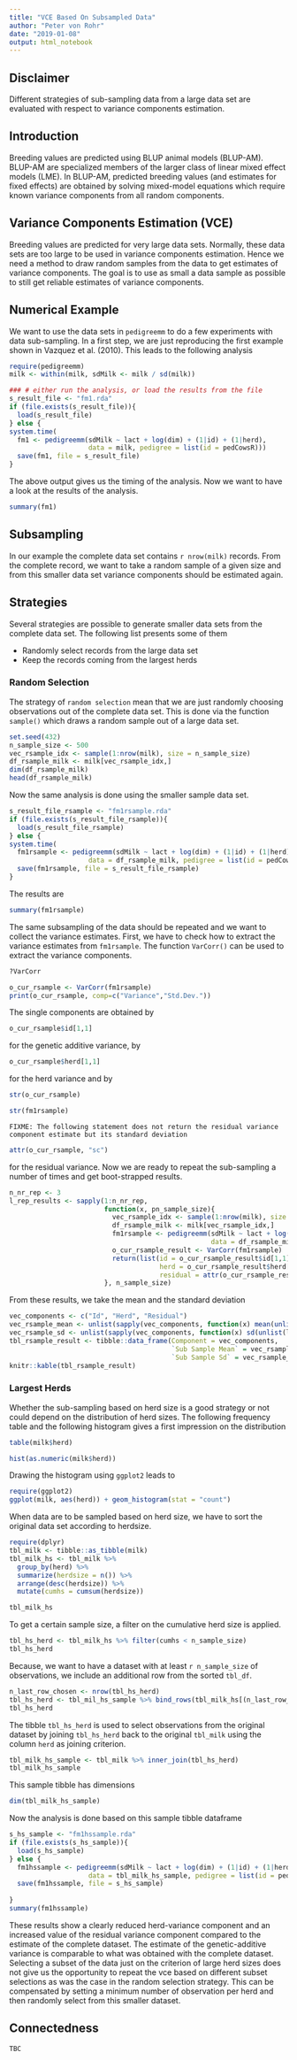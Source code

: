 ```yaml
---
title: "VCE Based On Subsampled Data"
author: "Peter von Rohr"
date: "2019-01-08"
output: html_notebook
---
```



## Disclaimer
Different strategies of sub-sampling data from a large data set are evaluated with respect to variance components estimation.


## Introduction
Breeding values are predicted using BLUP animal models (BLUP-AM). BLUP-AM are specialized members of the larger class of linear mixed effect models (LME). In BLUP-AM, predicted breeding values (and estimates for fixed effects) are obtained by solving mixed-model equations which require known variance components from all random components. 


## Variance Components Estimation (VCE)
Breeding values are predicted for very large data sets. Normally, these data sets are too large to be used in variance components estimation. Hence we need a method to draw random samples from the data to get estimates of variance components. The goal is to use as small a data sample as possible to still get reliable estimates of variance components.


## Numerical Example
We want to use the data sets in `pedigreemm` to do a few experiments with data sub-sampling. In a first step, we are just reproducing the first example shown in Vazquez et al. (2010). This leads to the following analysis

```r
require(pedigreemm)
milk <- within(milk, sdMilk <- milk / sd(milk))

### # either run the analysis, or load the results from the file
s_result_file <- "fm1.rda"
if (file.exists(s_result_file)){
  load(s_result_file)
} else {
system.time(
  fm1 <- pedigreemm(sdMilk ~ lact + log(dim) + (1|id) + (1|herd), 
                    data = milk, pedigree = list(id = pedCowsR)))
  save(fm1, file = s_result_file)  
}
```

The above output gives us the timing of the analysis. Now we want to have a look at the results of the analysis.

```r
summary(fm1)
```


## Subsampling
In our example the complete data set contains `r nrow(milk)` records. From the complete record, we want to take a random sample of a given size and from this smaller data set variance components should be estimated again.


## Strategies
Several strategies are possible to generate smaller data sets from the complete data set. The following list presents some of them

* Randomly select records from the large data set
* Keep the records coming from the largest herds


### Random Selection
The strategy of `random selection` mean that we are just randomly choosing observations out of the complete data set. This is done via the function `sample()` which draws a random sample out of a large data set.

```r
set.seed(432)
n_sample_size <- 500
vec_rsample_idx <- sample(1:nrow(milk), size = n_sample_size)
df_rsample_milk <- milk[vec_rsample_idx,]
dim(df_rsample_milk)
head(df_rsample_milk)
```

Now the same analysis is done using the smaller sample data set.

```r
s_result_file_rsample <- "fm1rsample.rda"
if (file.exists(s_result_file_rsample)){
  load(s_result_file_rsample)
} else {
system.time(
  fm1rsample <- pedigreemm(sdMilk ~ lact + log(dim) + (1|id) + (1|herd), 
                    data = df_rsample_milk, pedigree = list(id = pedCowsR)))
  save(fm1rsample, file = s_result_file_rsample)  
}
```

The results are

```r
summary(fm1rsample)
```

The same subsampling of the data should be repeated and we want to collect the variance estimates. First, we have to check how to extract the variance estimates from `fm1rsample`. The function `VarCorr()` can be used to extract the variance components. 

```r
?VarCorr
```


```r
o_cur_rsample <- VarCorr(fm1rsample)
print(o_cur_rsample, comp=c("Variance","Std.Dev."))
```

The single components are obtained by 

```r
o_cur_rsample$id[1,1]
```

for the genetic additive variance, by

```r
o_cur_rsample$herd[1,1]
```

for the herd variance and by 

```r
str(o_cur_rsample)
```

```r
str(fm1rsample)
```


```
FIXME: The following statement does not return the residual variance component estimate but its standard deviation
```


```r
attr(o_cur_rsample, "sc")
```

for the residual variance. Now we are ready to repeat the sub-sampling a number of times and get boot-strapped results. 

```r
n_nr_rep <- 3
l_rep_results <- sapply(1:n_nr_rep, 
                        function(x, pn_sample_size){
                          vec_rsample_idx <- sample(1:nrow(milk), size = n_sample_size)
                          df_rsample_milk <- milk[vec_rsample_idx,]
                          fm1rsample <- pedigreemm(sdMilk ~ lact + log(dim) + (1|id) + (1|herd), 
                                                   data = df_rsample_milk, pedigree = list(id = pedCowsR))
                          o_cur_rsample_result <- VarCorr(fm1rsample)
                          return(list(id = o_cur_rsample_result$id[1,1],
                                      herd = o_cur_rsample_result$herd[1,1],
                                      residual = attr(o_cur_rsample_result, "sc")))
                        }, n_sample_size)
```

From these results, we take the mean and the standard deviation

```r
vec_components <- c("Id", "Herd", "Residual")
vec_rsample_mean <- unlist(sapply(vec_components, function(x) mean(unlist(l_rep_results[tolower(x),]))))
vec_rsample_sd <- unlist(sapply(vec_components, function(x) sd(unlist(l_rep_results[tolower(x),]))))
tbl_rsample_result <- tibble::data_frame(Component = vec_components,
                                         `Sub Sample Mean` = vec_rsample_mean,
                                         `Sub Sample Sd` = vec_rsample_sd)
knitr::kable(tbl_rsample_result)
```


### Largest Herds
Whether the sub-sampling based on herd size is a good strategy or not could depend on the distribution of herd sizes. The following frequency table and the following histogram gives a first impression on the distribution

```r
table(milk$herd)
```

```r
hist(as.numeric(milk$herd))
```


Drawing the histogram using `ggplot2` leads to 

```r
require(ggplot2)
ggplot(milk, aes(herd)) + geom_histogram(stat = "count")
```


When data are to be sampled based on herd size, we have to sort the original data set according to herdsize. 

```r
require(dplyr)
tbl_milk <- tibble::as_tibble(milk)
tbl_milk_hs <- tbl_milk %>% 
  group_by(herd) %>%
  summarize(herdsize = n()) %>%
  arrange(desc(herdsize)) %>%
  mutate(cumhs = cumsum(herdsize))

tbl_milk_hs
```

To get a certain sample size, a filter on the cumulative herd size is applied.

```r
tbl_hs_herd <- tbl_milk_hs %>% filter(cumhs < n_sample_size)
tbl_hs_herd
```

Because, we want to have a dataset with at least `r n_sample_size` of observations, we include an additional row from the sorted `tbl_df`. 

```r
n_last_row_chosen <- nrow(tbl_hs_herd)
tbl_hs_herd <- tbl_mil_hs_sample %>% bind_rows(tbl_milk_hs[(n_last_row_chosen+1),])
tbl_hs_herd
```

The tibble `tbl_hs_herd` is used to select observations from the original dataset by joining `tbl_hs_herd` back to the original `tbl_milk` using the column `herd` as joining criterion.

```r
tbl_milk_hs_sample <- tbl_milk %>% inner_join(tbl_hs_herd)
tbl_milk_hs_sample
```

This sample tibble has dimensions

```r
dim(tbl_milk_hs_sample)
```

Now the analysis is done based on this sample tibble dataframe

```r
s_hs_sample <- "fm1hssample.rda"
if (file.exists(s_hs_sample)){
  load(s_hs_sample)
} else {
  fm1hssample <- pedigreemm(sdMilk ~ lact + log(dim) + (1|id) + (1|herd), 
                    data = tbl_milk_hs_sample, pedigree = list(id = pedCowsR))
  save(fm1hssample, file = s_hs_sample)
  
}
summary(fm1hssample)
```

These results show a clearly reduced herd-variance component and an increased value of the residual variance component compared to the estimate of the complete dataset. The estimate of the genetic-additive variance is comparable to what was obtained with the complete dataset. Selecting a subset of the data just on the criterion of large herd sizes does not give us the opportunity to repeat the vce based on different subset selections as was the case in the random selection strategy. This can be compensated by setting a minimum number of observation per herd and then randomly select from this smaller dataset.


## Connectedness
```
TBC
```


